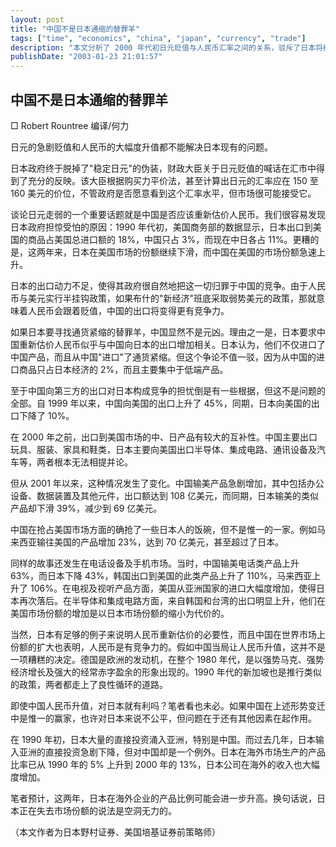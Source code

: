 ```yaml
---
layout: post
title: "中国不是日本通缩的替罪羊"
tags: ["time", "economics", "china", "japan", "currency", "trade"]
description: "本文分析了 2000 年代初日元贬值与人民币汇率之间的关系，驳斥了日本将经济通缩问题归咎于中国的论调。作者指出，日本出口下滑并非仅因中国竞争，韩国、马来西亚等国在美国市场的份额也在迅速增长。文章认为，中国输日商品只占日本经济的 2% 且主要集中于低端产品，不足以导致日本通缩。作者进一步指出，即使人民币升值也未必能解决日本问题，日本在海外生产的比例大幅提高，其全球市场占有率实际并未下降。"
publishDate: "2003-01-23 21:01:57"
---
```


## 中国不是日本通缩的替罪羊

□ Robert Rountree 编译/何力

日元的急剧贬值和人民币的大幅度升值都不能解决日本现有的问题。

日本政府终于脱掉了"稳定日元"的伪装，财政大臣关于日元贬值的喊话在汇市中得到了充分的反映。该大臣根据购买力平价法，甚至计算出日元的汇率应在 150 至 160 美元的价位，不管政府是否愿意看到这个汇率水平，但市场很可能接受它。

谈论日元走弱的一个重要话题就是中国是否应该重新估价人民币。我们很容易发现日本政府担惊受怕的原因：1990 年代初，美国商务部的数据显示，日本出口到美国的商品占美国总进口额的 18%，中国只占 3%，而现在中日各占 11%。更糟的是，这两年来，日本在美国市场的份额继续下滑，而中国在美国的市场份额急速上升。

日本的出口动力不足，使得其政府很自然地把这一切归罪于中国的竞争。由于人民币与美元实行半挂钩政策，如果布什的"新经济"班底采取弱势美元的政策，那就意味着人民币会跟着贬值，中国的出口将变得更有竞争力。

如果日本要寻找通货紧缩的替罪羊，中国显然不是元凶。理由之一是，日本要求中国重新估价人民币似乎与中国向日本的出口增加相关。日本认为，他们不仅进口了中国产品，而且从中国"进口"了通货紧缩。但这个争论不值一驳，因为从中国的进口商品只占日本经济的 2%，而且主要集中于低端产品。

至于中国向第三方的出口对日本构成竞争的担忧倒是有一些根据，但这不是问题的全部。自 1999 年以来，中国向美国的出口上升了 45%，同期，日本向美国的出口下降了 10%。

在 2000 年之前，出口到美国市场的中、日产品有较大的互补性。中国主要出口玩具、服装、家具和鞋类，日本主要向美国出口半导体、集成电路、通讯设备及汽车等，两者根本无法相提并论。

但从 2001 年以来，这种情况发生了变化。中国输美产品急剧增加，其中包括办公设备、数据装置及其他元件，出口额达到 108 亿美元，而同期，日本输美的类似产品却下滑 39%，减少到 69 亿美元。

中国在抢占美国市场方面的确抢了一些日本人的饭碗，但不是惟一的一家。例如马来西亚输往美国的产品增加 23%，达到 70 亿美元，甚至超过了日本。

同样的故事还发生在电话设备及手机市场。当时，中国输美电话类产品上升 63%，而日本下降 43%，韩国出口到美国的此类产品上升了 110%，马来西亚上升了 106%。在电视及视听产品方面，美国从亚洲国家的进口大幅度增加，使得日本再次落后。在半导体和集成电路方面，来自韩国和台湾的出口明显上升，他们在美国市场份额的增加是以日本市场份额的缩小为代价的。

当然，日本有足够的例子来说明人民币重新估价的必要性，而且中国在世界市场上份额的扩大也表明，人民币是有竞争力的。假如中国当局让人民币升值，这并不是一项糟糕的决定。德国是欧洲的发动机，在整个 1980 年代，是以强势马克、强势经济增长及强大的经常赤字盈余的形象出现的。1990 年代的新加坡也是推行类似的政策，两者都走上了良性循环的道路。

即使中国人民币升值，对日本就有利吗？笔者看也未必。如果中国在上述形势变迁中是惟一的赢家，也许对日本来说不公平，但问题在于还有其他因素在起作用。

在 1990 年初，日本大量的直接投资涌入亚洲，特别是中国。而过去几年，日本输入亚洲的直接投资急剧下降，但对中国却是一个例外。日本在海外市场生产的产品比率已从 1990 年的 5% 上升到 2000 年的 13%，日本公司在海外的收入也大幅度增加。

笔者预计，这两年，日本在海外企业的产品比例可能会进一步升高。换句话说，日本正在失去市场份额的说法是空洞无力的。

（本文作者为日本野村证券、美国培基证券前策略师）

